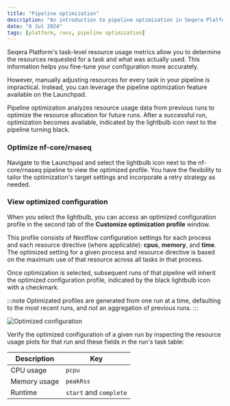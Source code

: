 ```yaml
---
title: "Pipeline optimization"
description: "An introduction to pipeline optimization in Seqera Platform"
date: "8 Jul 2024"
tags: [platform, runs, pipeline optimization]
---
```



Seqera Platform's task-level resource usage metrics allow you to determine the resources requested for a task and what was actually used. This information helps you fine-tune your configuration more accurately.

However, manually adjusting resources for every task in your pipeline is impractical. Instead, you can leverage the pipeline optimization feature available on the Launchpad.

Pipeline optimization analyzes resource usage data from previous runs to optimize the resource allocation for future runs. After a successful run, optimization becomes available, indicated by the lightbulb icon next to the pipeline turning black.

### Optimize nf-core/rnaseq

Navigate to the Launchpad and select the lightbulb icon next to the nf-core/rnaseq pipeline to view the optimized profile. You have the flexibility to tailor the optimization's target settings and incorporate a retry strategy as needed.

### View optimized configuration

When you select the lightbulb, you can access an optimized configuration profile in the second tab of the **Customize optimization profile** window.

This profile consists of Nextflow configuration settings for each process and each resource directive (where applicable):  **cpus**, **memory**, and **time**. The optimized setting for a given process and resource directive is based on the maximum use of that resource across all tasks in that process.

Once optimization is selected, subsequent runs of that pipeline will inherit the optimized configuration profile, indicated by the black lightbulb icon with a checkmark. 

:::note 
Optimizated profiles are generated from one run at a time, defaulting to the most recent runs, and _not_ an aggregation of previous runs.
:::

![Optimized configuration](assets/optimize-configuration.gif)

Verify the optimized configuration of a given run by inspecting the resource usage plots for that run and these fields in the run's task table:

| Description  | Key                    |
| ------------ | ---------------------- |
| CPU usage    | `pcpu`                 |
| Memory usage | `peakRss`              |
| Runtime      | `start` and `complete` |
